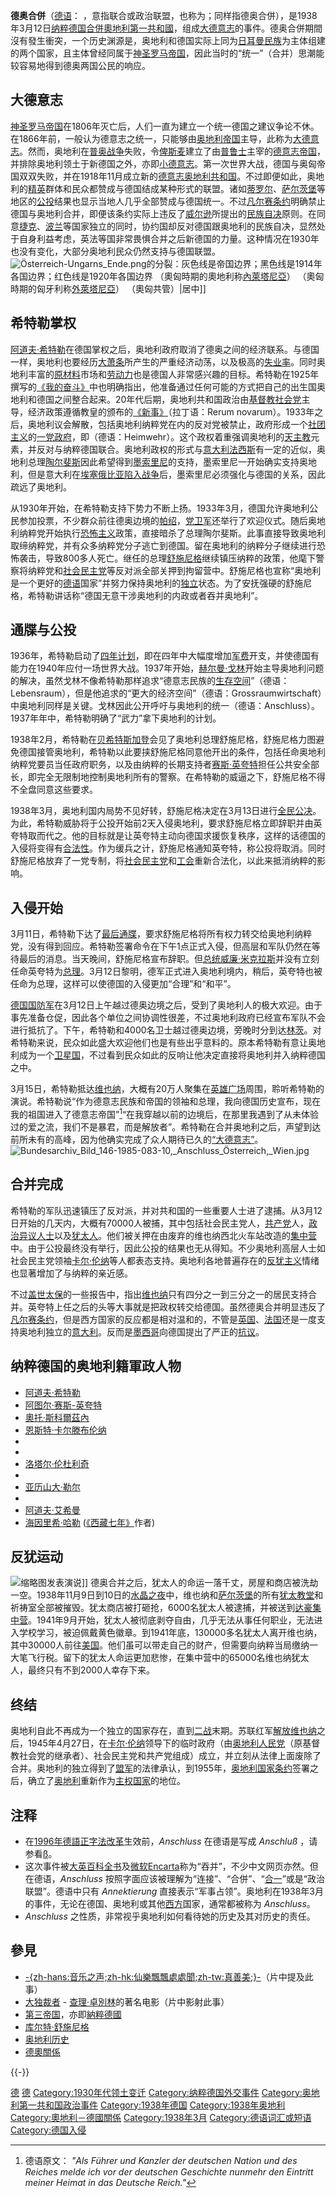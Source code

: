 {{Expand language|1=de|2=fr|3=en|time=2022}}
{{Unreferenced |time=2017-08-08T14:27:27+00:00 }}
{{Noteta|zh-hans:舒施尼格;zh-hant:許士尼格}}{{Multipleimage|image1=Federal State of Austria (1938).svg|image2=State of Austria within Germany 1938.png|caption1=奧地利第一共和国（1938年3月11日前）|caption2=并入奥地利的纳粹德国（1938年3月12日後）}}{{奥地利历史}}
{{二戰導火索}}
'''德奥合併'''（[[德语|德语]]：'''{{lang|de|Anschluss}}''' ，意指联合或政治联盟，也称为{{lang|de|Anschluss Österreichs}}；同样指德奥合併），是1938年3月12日[[纳粹德国|纳粹德国]][[併吞|合併]][[奧地利第一共和國|奧地利第一共和國]]，组成[[大德意志|大德意志]]的事件。德奥合併期間沒有發生衝突，一个历史渊源是，奥地利和德国实际上同为[[日耳曼民族|日耳曼民族]]为主体组建的两个国家，且主体曾经同属于[[神圣罗马帝国|神圣罗马帝国]]，因此当时的“统一”（合并）思潮能较容易地得到德奥两国公民的响应。

== 大德意志 ==

[[神圣罗马帝国|神圣罗马帝国]]在1806年灭亡后，人们一直为建立一个统一德国之建议争论不休。在1866年前，一般认为德意志之统一，只能够由[[奥地利帝国|奥地利帝国]]主导，此称为[[大德意志|大德意志]]。然而，奥地利在[[普奥战争|普奥战争]]失败，令[[奥托·冯·俾斯麦|俾斯麦]]建立了由[[普鲁士|普鲁士]]主宰的[[德意志帝国|德意志帝国]]，并排除奥地利领土于新德国之外，亦即[[小德意志|小德意志]]。第一次世界大战，德国与奥匈帝国双双失败，并在1918年11月成立新的[[德意志-奧地利共和國|德意志奥地利共和国]]。不过即便如此，奥地利的[[精英|精英]]群体和民众都赞成与德国结成某种形式的联盟。诸如[[蒂罗尔州|蒂罗尔]]、[[萨尔茨堡州|萨尔茨堡]]等地区的[[公投|公投]]结果也显示当地人几乎全部赞成与德国统一。不过[[凡尔赛条约|凡尔赛条约]]明确禁止德国与奥地利合并，即便该条约实际上违反了[[伍德罗·威尔逊|威尔逊]]所提出的[[民族自決|民族自决]]原则。在同意[[捷克斯洛伐克第一共和国|捷克]]、[[波兰第二共和国|波兰]]等国家独立的同时，协约国却反对德国跟奥地利的民族自决，显然处于自身利益考虑，英法等国非常畏惧合并之后新德国的力量。这种情况在1930年也没有变化，大部分奥地利民众仍然支持与德国联盟。[[File:Österreich-Ungarns_Ende.png|thumb]]的分裂：灰色线是帝国边界；黑色线是1914年各国边界；红色线是1920年各国边界
{{legend|#EB955C|1914年的[[奥地利帝国|奥地利帝国]]}} （奧匈時期的奧地利称[[內萊塔尼亞|內萊塔尼亞]]）
{{legend|#FAF0EE|1914年的[[匈牙利王国|匈牙利王国]]}} （奧匈時期的匈牙利称[[外萊塔尼亞|外萊塔尼亞]]）
{{legend|#92A2CB|1914年的[[波斯尼亚與黑塞哥維那共管區|波斯尼亚與黑塞哥維那共管區]]}} （奧匈共管）|居中]]
== 希特勒掌权 ==

[[阿道夫·希特勒|阿道夫·希特勒]]在德国掌权之后，奥地利政府取消了德奥之间的经济联系。与德国一样，奥地利也要经历[[大萧条|大萧条]]所产生的严重经济动荡，以及极高的[[失业率|失业率]]。同时奥地利丰富的[[原材料|原材料]]市场和[[劳动力|劳动力]]也是德国人非常感兴趣的目标。希特勒在1925年撰写的[[我的奋斗|《我的奋斗》]]中也明确指出，他准备通过任何可能的方式把自己的出生国奥地利和德国之间整合起来。20年代后期，奥地利共和国政治由[[基督教社会党_(奥地利)|基督教社会党]]主导，经济政策遵循教皇的颁布的[[新事|《新事》]]（拉丁语：Rerum novarum）。1933年之后，奥地利议会解散，包括奥地利纳粹党在内的反对党被禁止，政府形成一个[[社团主义|社团主义]]的[[一党制|一党政府]]，即{{link-en|“保安团”|Heimwehr}}（德语：Heimwehr）。这个政权着重强调奥地利的[[天主教|天主教]]元素，并反对与纳粹德国联合。奥地利政权的形式与[[国家法西斯党|意大利法西斯]]有一定的近似，奥地利总理[[恩格爾伯特·陶爾斐斯|陶尔斐斯]]因此希望得到[[墨索里尼|墨索里尼]]的支持，墨索里尼一开始确实支持奥地利，但是意大利在[[第二次義大利衣索比亞戰爭|埃塞俄比亚陷入战争]]后，墨索里尼必须强化与德国的关系，因此疏远了奥地利。

从1930年开始，{{link-en|奥地利纳粹党|Austrian Nazism}}在希特勒支持下势力不断上扬。1933年3月，德国允许奥地利公民参加投票，不少群众前往德奥边境的[[帕绍|帕绍]]，[[党卫军|党卫军]]还举行了欢迎仪式。随后奥地利纳粹党开始执行[[恐怖主义|恐怖主义]]政策，直接暗杀了总理陶尔斐斯。此事直接导致奥地利取缔纳粹党，并有众多纳粹党分子逃亡到德国。留在奥地利的纳粹分子继续进行恐怖袭击，导致800多人死亡。继任的总理[[库尔特·舒施尼格|舒施尼格]]继续镇压纳粹的政策，他麾下警察将纳粹党和[[奥地利社会民主党|社会民主党]]等反对派全部关押到拘留营中。舒施尼格也宣称“奥地利是一个更好的[[德语|德语]]国家”并努力保持奥地利的[[独立|独立]]状态。为了安抚强硬的舒施尼格，希特勒讲话称“德国无意干涉奥地利的内政或者吞并奥地利”。

== 通牒与公投 ==

1936年，希特勒启动了[[四年計畫|四年计划]]，即在四年中大幅度增加[[国防预算|军费]]开支，并使德国有能力在1940年应付一场世界大战。1937年开始，[[赫尔曼·戈林|赫尔曼·戈林]]开始主导奥地利问题的解决，虽然戈林不像希特勒那样追求“德意志民族的[[生存空间|生存空间]]”（德语：Lebensraum），但是他追求的“更大的经济空间”（德语：Grossraumwirtschaft）中奥地利同样是关键。戈林因此公开呼吁与奥地利的统一（德语：Anschluss）。1937年年中，希特勒明确了“武力”拿下奥地利的计划。

1938年2月，希特勒在[[贝希特斯加登|贝希特斯加登]]会见了奥地利总理舒施尼格，舒施尼格力图避免德国接管奥地利，希特勒以此要挟舒施尼格同意他开出的条件，包括任命奥地利纳粹党要员当任政府职务，以及由纳粹的长期支持者[[阿圖爾·賽斯-英夸特|赛斯·英夸特]]担任公共安全部长，即完全无限制地控制奥地利所有的警察。在希特勒的威逼之下，舒施尼格不得不全盘同意这些要求。

1938年3月，奥地利国内局势不见好转，舒施尼格决定在3月13日进行[[公民投票|全民公决]]。为此，希特勒威胁将于公投开始前2天入侵奥地利，要求舒施尼格立即辞职并由英夸特取而代之。他的目标就是让英夸特主动向德国求援恢复秩序，这样的话德国的入侵将变得有[[合法性|合法性]]。作为缓兵之计，舒施尼格通知英夸特，称公投将取消。同时舒施尼格放弃了一党专制，将[[奥地利社会民主党|社会民主党]]和[[工会|工会]]重新合法化，以此来抵消纳粹的影响。

== 入侵开始 ==

3月11日，希特勒下达了[[最后通牒|最后通牒]]，要求舒施尼格将所有权力转交给奥地利纳粹党，没有得到回应。希特勒签署命令在下午1点正式入侵，但高层和军队仍然在等待最后的消息。当天晚间，舒施尼格宣布辞职。但[[奥地利总统|总统]][[威廉·米克拉斯|威廉·米克拉斯]]并没有立刻任命英夸特为[[奥地利总理|总理]]。3月12日黎明，德军正式进入奥地利境内，稍后，英夸特也被任命为总理，这样可以使德国的入侵更加“合理”和“和平”。

[[德国国防军|德国国防军]]{{link-en|第8集团军|8th Army (Wehrmacht)}}在3月12日上午越过德奥边境之后，受到了奥地利人的极大欢迎。由于事先准备仓促，因此各个单位之间协调性很差，不过奥地利政府已经宣布军队不会进行抵抗了。下午，希特勒和4000名卫士越过德奥边境，旁晚时分到达[[林茨|林茨]]。对希特勒来说，民众如此盛大欢迎他们也是有些出乎意料的。原本希特勒有意让奥地利成为一个[[卫星国|卫星国]]，不过看到民众如此的反响让他决定直接将奥地利并入纳粹德国之中{{来源请求}}。

3月15日，希特勒抵达[[维也纳|维也纳]]，大概有20万人聚集在[[英雄广场_(维也纳)|英雄广场]]周围，聆听希特勒的演说。希特勒说“作为德意志民族和帝国的领袖和总理，我向德国历史宣布，现在我的祖国进入了德意志帝国”<ref>德语原文： ''"Als Führer und Kanzler der deutschen Nation und des Reiches melde ich vor der deutschen Geschichte nunmehr den Eintritt meiner Heimat in das Deutsche Reich."''</ref>“在我穿越以前的边境后，在那里我遇到了从未体验过的爱之流，我们不是暴君，而是解放者”。希特勒在合并奥地利之后，声望到达前所未有的高峰，因为他确实完成了众人期待已久的[[大德意志|“大德意志”]]。
[[File:Bundesarchiv_Bild_146-1985-083-10,_Anschluss_Österreich,_Wien.jpg|thumb]]

== 合并完成 ==

希特勒的军队迅速镇压了反对派，并对共和国的一些重要人士进了逮捕。从3月12日开始的几天内，大概有70000人被捕，其中包括社会民主党人，[[奥地利共产党|共产党]]人，[[持不同政见者|政治异议人士]]以及[[犹太人|犹太人]]。他们被关押在由废弃的维也纳西北火车站改造的[[集中营|集中营]]中。由于公投最终没有举行，因此公投的结果也无从得知。不少奥地利高层人士如社会民主党领袖[[卡尔·伦纳|卡尔·伦纳]]等人都表态支持。奥地利各地普遍存在的[[反犹主义|反犹主义]]情绪也显著增加了与纳粹的亲近感。

不过[[盖世太保|盖世太保]]的一些报告中，指出[[维也纳|维也纳]]只有四分之一到三分之一的居民支持合并。英夸特上任之后的头等大事就是把政权转交给德国。虽然德奥合并明显违反了[[凡尔赛条约|凡尔赛条约]]，但是西方国家的反应都是相对温和的，不管是[[英国|英国]]、[[法兰西第三共和国|法国]]还是一度支持奥地利独立的[[義大利王國_(1861年－1946年)|意大利]]。反而是[[墨西哥|墨西哥]]向德国提出了严正的[[抗议|抗议]]。

== 纳粹德国的奥地利籍軍政人物 ==
* [[阿道夫·希特勒|阿道夫·希特勒]]
* [[阿图尔·赛斯-英夸特|阿图尔·赛斯-英夸特]]
* [[奧托·斯科爾茲內|奧托·斯科爾茲內]]
* [[恩斯特·卡尔滕布伦纳|恩斯特·卡尔滕布伦纳]] 
* {{le|歐的洛·格洛博奇尼克|Odilo Globocnik}}
* {{le|阿蒙·戈特|Amon Göth}}
* [[洛塔尔·伦杜利奇|洛塔尔·伦杜利奇]] 
* {{le|阿尔弗雷德·冯·胡比基|Alfred Ritter von Hubicki|阿尔弗雷德·冯·胡比基骑士}}
* [[亚历山大·勒尔|亚历山大·勒尔]]
* {{le|弗朗茨·伯梅|Franz Böhme}}
* [[阿道夫·艾希曼|阿道夫·艾希曼]]
* [[海因里希·哈勒|海因里希·哈勒]] ([[西藏七年|《西藏七年》]]作者)

== 反犹运动 ==
[[File:Bundesarchiv_Bild_183-1987-0922-500,_Wien,_Heldenplatz,_Rede_Adolf_Hitler.jpg|缩略图]]发表演说]]
德奥合并之后，犹太人的命运一落千丈，房屋和商店被洗劫一空。1938年11月9日到10日的[[水晶之夜|水晶之夜]]中，维也纳和[[萨尔茨堡|萨尔茨堡]]的所有[[犹太教堂|犹太教堂]]和祈祷室全部被摧毁。犹太商店被打砸抢，6000名犹太人被逮捕，并被送到[[达豪集中营|达豪集中营]]。1941年9月开始，犹太人被彻底剥夺自由，几乎无法从事任何职业，无法进入学校学习，被迫佩戴黄色徽章。到1941年底，130000多名犹太人离开维也纳，其中30000人前往[[美国|美国]]。他们虽可以带走自己的财产，但需要向纳粹当局缴纳一大笔飞行税。留下的犹太人命运更加悲惨，在集中营中的65000名维也纳犹太人，最终只有不到2000人幸存下来。

== 终结 ==

奥地利自此不再成为一个独立的国家存在，直到[[二战|二战]]末期。苏联红军[[維也納攻勢|解放维也纳]]之后，1945年4月27日，在[[卡尔·伦纳|卡尔·伦纳]]领导下的临时政府（由[[奥地利人民党|奥地利人民党]]（原基督教社会党的继承者）、社会民主党和共产党组成）成立，并立刻从法律上面废除了合并。奥地利的独立得到了[[盟军|盟军]]的法律承认，到1955年，[[奥地利国家条约|奥地利国家条约]]签署之后，确立了[[奥地利|奥地利]]重新作为[[主权国家|主权国家]]的地位。

== 注释 ==
* 在[[1996年德語正字法改革|1996年德語正字法改革]]生效前，''Anschluss'' 在德语是写成 ''Anschluß'' ，请参看[[ß|ß]]。
* 这次事件被[[大英百科全书|大英百科全书]]及[[微软|微软]][[Encarta|Encarta]]称为“吞并”，不少中文网页亦然。但在德语，''Anschluss'' 按照字面应该被理解为“连接”、“合併”、“[[合一|合一]]”或是“政治联盟”。德语中只有 ''Annektierung'' 直接表示“军事占领”。奥地利在1938年3月的事件，无论在德国、奥地利或其他[[西方|西方]]国家，通常都被称为 ''Anschluss''。
*''Anschluss'' 之性质，非常视乎奥地利如何看待她的历史及其对历史的责任。

== 參見 ==
* [[音乐之声|-{zh-hans:音乐之声;zh-hk:仙樂飄飄處處聞;zh-tw:真善美;}-]]（片中提及此事）
* [[大独裁者|大独裁者]] - [[查理·卓別林|查理·卓別林]]的著名电影（片中影射此事）
* [[納粹德國|第三帝国]]，亦即[[納粹德國|納粹德國]]
* [[库尔特·舒施尼格|库尔特·舒施尼格]]
* [[奥地利历史|奥地利历史]]
* [[德奧關係|德奧關係]]
{{-}}
{{納粹黨}}

{{DEFAULTSORT:Anschluss}}
[[Category:國家統一|德]]
[[Category:兼并扩张|德]]
[[Category:1930年代领土变迁|Category:1930年代领土变迁]]
[[Category:纳粹德国外交事件|Category:纳粹德国外交事件]]
[[Category:奥地利第一共和国政治事件|Category:奥地利第一共和国政治事件]]
[[Category:1938年德国|Category:1938年德国]]
[[Category:1938年奥地利|Category:1938年奥地利]]
[[Category:奧地利－德國關係|Category:奧地利－德國關係]]
[[Category:1938年3月|Category:1938年3月]]
[[Category:德语词汇或短语|Category:德语词汇或短语]]
[[Category:德国入侵|Category:德国入侵]]